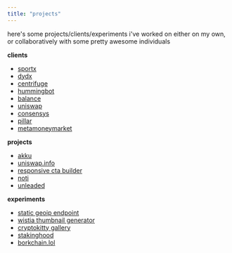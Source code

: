```yaml
---
title: "projects"
---
```


here's some projects/clients/experiments i've worked on either on my own, or collaboratively with some pretty awesome individuals

**clients**

- [sportx](https://sportx.bet/)
- [dydx](https://dydx.exchange/)
- [centrifuge](https://centrifuge.io/)
- [hummingbot](https://hummingbot.io/)
- [balance](https://github.com/balance-io/)
- [uniswap](https://uniswap.io)
- [consensys](https://consensys.net)
- [pillar](https://pillarproject.io)
- [metamoneymarket](https://metamoneymarket.com)

**projects**

- [akku](https://akku.software/)
- [uniswap.info](https://uniswap.info)
- [responsive cta builder](https://responsivectabuilder.com/)
- [noti](https://noti.center/)
- [unleaded](https://unleaded.reiner.design)

**experiments**

- [static geoip endpoint](https://geoip.netlify.com/)
- [wistia thumbnail generator](https://thumbnailer.netlify.com/)
- [cryptokitty gallery](https://componentboi.eth.reiner.design/)
- [stakinghood](https://stakinghood.netlify.com/)
- [borkchain.lol](https://borkchain.lol/)
